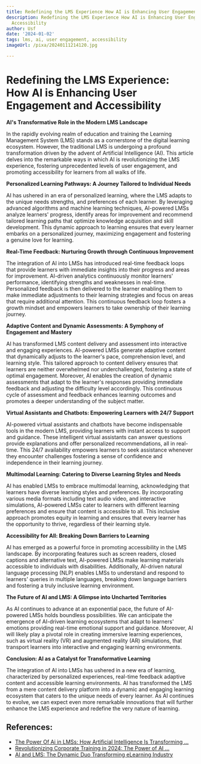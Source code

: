 ```yaml
---
title: Redefining the LMS Experience How AI is Enhancing User Engagement and Accessibility
description: Redefining the LMS Experience How AI is Enhancing User Engagement and
  Accessibility
author: Usf
date: '2024-01-02'
tags: lms, ai, user engagement, accessibility
imageUrl: /pixa/20240111214120.jpg

---
```

# Redefining the LMS Experience: How AI is Enhancing User Engagement and Accessibility

**AI's Transformative Role in the Modern LMS Landscape**

In the rapidly evolving realm of education and training the Learning Management System (LMS) stands as  a cornerstone of the  digital learning ecosystem. However, the traditional LMS is undergoing a  profound transformation driven by the advent of Artificial Intelligence (AI). This article delves into the remarkable ways in which AI is revolutionizing the LMS experience,  fostering  unprecedented levels of  user engagement, and  promoting accessibility for learners from all  walks of life.

**Personalized Learning Pathways: A Journey Tailored  to Individual Needs**

AI has ushered in an era  of personalized learning,  where the LMS adapts to the unique needs strengths, and preferences of each learner. By leveraging advanced algorithms and machine learning techniques, AI-powered LMSs analyze  learners' progress, identify areas for improvement and recommend tailored learning paths  that optimize knowledge acquisition and skill development.  This dynamic  approach to learning ensures that every learner  embarks on  a personalized journey, maximizing engagement and fostering a genuine love for learning.

**Real-Time Feedback: Nurturing Growth through Continuous Improvement**

The integration of AI into LMSs has introduced real-time feedback loops that provide learners with immediate insights into their progress and areas for  improvement. AI-driven analytics continuously monitor learners' performance, identifying strengths and weaknesses in real-time. Personalized feedback is then delivered to the learner  enabling them to make immediate adjustments to  their learning strategies and  focus on areas that require additional attention. This continuous feedback loop fosters a growth mindset and empowers learners to take ownership of their learning journey.

**Adaptive Content  and Dynamic Assessments: A  Symphony of Engagement and Mastery**

AI has  transformed LMS  content delivery and assessment into interactive and engaging experiences. AI-powered LMSs generate adaptive content that dynamically adjusts to the learner's pace, comprehension level, and  learning style. This tailored approach to content delivery ensures that learners are neither overwhelmed nor underchallenged, fostering  a  state of optimal engagement. Moreover, AI enables the creation of  dynamic  assessments that  adapt to the learner's responses providing immediate feedback and adjusting the difficulty level accordingly. This continuous cycle of assessment and feedback enhances learning outcomes and promotes a deeper  understanding of the  subject matter.

**Virtual  Assistants and Chatbots: Empowering Learners with 24/7 Support**

AI-powered virtual assistants  and chatbots have become indispensable tools in the  modern LMS, providing  learners  with instant access to support  and guidance. These  intelligent virtual assistants can answer questions provide explanations and offer personalized recommendations,  all in  real-time. This 24/7 availability empowers learners to seek assistance  whenever they encounter challenges fostering a sense of confidence and independence in their learning journey.

**Multimodal Learning:  Catering to Diverse Learning Styles and  Needs**

AI has enabled LMSs to  embrace  multimodal learning, acknowledging that learners have diverse learning styles and preferences. By incorporating various media formats including text audio video, and interactive simulations, AI-powered LMSs cater to learners with different  learning  preferences and ensure that content is accessible to all. This inclusive approach promotes equity in learning and ensures  that every  learner has the opportunity to  thrive, regardless of their learning style.

**Accessibility for All: Breaking Down Barriers to  Learning**

AI has emerged as a powerful force in promoting accessibility in the LMS landscape. By incorporating features such as screen readers, closed captions and alternative text, AI-powered LMSs make learning materials accessible to individuals with disabilities. Additionally, AI-driven natural language processing (NLP) enables LMSs to understand and respond to  learners' queries in multiple languages, breaking down language barriers and fostering a truly inclusive learning environment.

**The Future of  AI  and LMS: A Glimpse into Uncharted Territories**

As AI continues to advance at an exponential pace, the future of AI-powered  LMSs  holds boundless possibilities. We can anticipate the emergence  of AI-driven learning  ecosystems that adapt to learners' emotions providing real-time emotional support and guidance. Moreover, AI  will likely play a pivotal role in creating  immersive learning experiences, such as virtual reality (VR) and augmented reality (AR) simulations, that transport learners into interactive and engaging learning environments.

**Conclusion: AI as a Catalyst for Transformative Learning**

The integration of  AI into LMSs has ushered in a new era of learning, characterized by personalized experiences,  real-time  feedback adaptive content and accessible learning environments. AI has transformed the LMS from a mere content delivery platform into a dynamic and engaging learning ecosystem that  caters to  the unique needs of  every learner. As  AI continues to evolve, we can expect even  more  remarkable  innovations that will further enhance the LMS experience and redefine  the very nature of learning.

## References:
- [The Power Of Ai in LMSs: How Artificial Intelligence Is Transforming ...](https://openelms.com/2023/09/the-power-of-ai-in-lmss-how-artificial-intelligence-is-transforming-the-learning-experience/)
- [Revolutionizing Corporate Training in 2024: The Power of AI ...](https://integranxt.com/blog/revolutionizing-corporate-training-in-2024-the-power-of-ai-enhanced-learning-management-systems/)
- [AI and LMS: The Dynamic Duo Transforming eLearning Industry](https://www.linkedin.com/pulse/ai-lms-dynamic-duo-transforming-elearning-industry-insigniabiz)

